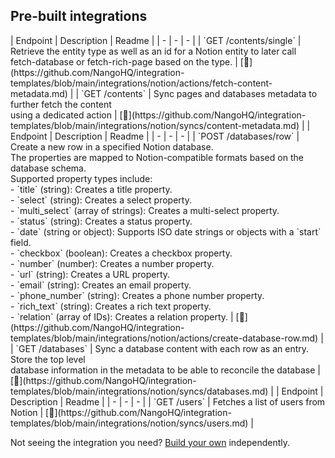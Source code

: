 
## Pre-built integrations

<AccordionGroup>


<Accordion title="Contents">
| Endpoint | Description | Readme |
| - | - | - |
| `GET /contents/single` | Retrieve the entity type as well as an id for a Notion entity to later call<br />fetch-database or fetch-rich-page based on the type. | [🔗](https://github.com/NangoHQ/integration-templates/blob/main/integrations/notion/actions/fetch-content-metadata.md) |
| `GET /contents` | Sync pages and databases metadata to further fetch the content<br />using a dedicated action | [🔗](https://github.com/NangoHQ/integration-templates/blob/main/integrations/notion/syncs/content-metadata.md) |
</Accordion>


<Accordion title="Databases">
| Endpoint | Description | Readme |
| - | - | - |
| `POST /databases/row` | Create a new row in a specified Notion database. <br />The properties are mapped to Notion-compatible formats based on the database schema. <br />Supported property types include:<br />- `title` (string): Creates a title property.<br />- `select` (string): Creates a select property.<br />- `multi_select` (array of strings): Creates a multi-select property.<br />- `status` (string): Creates a status property.<br />- `date` (string or object): Supports ISO date strings or objects with a `start` field.<br />- `checkbox` (boolean): Creates a checkbox property.<br />- `number` (number): Creates a number property.<br />- `url` (string): Creates a URL property.<br />- `email` (string): Creates an email property.<br />- `phone_number` (string): Creates a phone number property.<br />- `rich_text` (string): Creates a rich text property.<br />- `relation` (array of IDs): Creates a relation property. | [🔗](https://github.com/NangoHQ/integration-templates/blob/main/integrations/notion/actions/create-database-row.md) |
| `GET /databases` | Sync a database content with each row as an entry. Store the top level<br />database information in the metadata to be able to reconcile the database | [🔗](https://github.com/NangoHQ/integration-templates/blob/main/integrations/notion/syncs/databases.md) |
</Accordion>


<Accordion title="Users">
| Endpoint | Description | Readme |
| - | - | - |
| `GET /users` | Fetches a list of users from Notion | [🔗](https://github.com/NangoHQ/integration-templates/blob/main/integrations/notion/syncs/users.md) |
</Accordion>

</AccordionGroup>

<Tip>Not seeing the integration you need? [Build your own](https://docs.nango.dev/guides/platform/functions) independently.</Tip>
